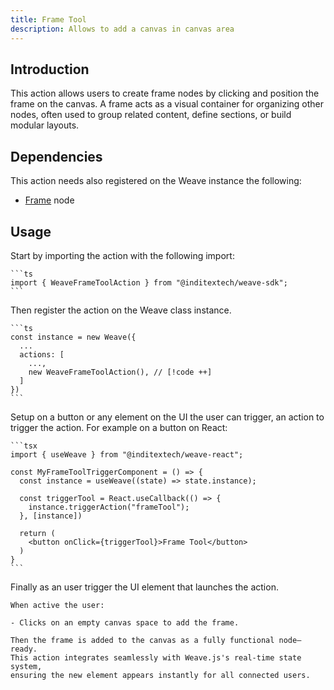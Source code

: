 ```yaml
---
title: Frame Tool
description: Allows to add a canvas in canvas area
---
```



## Introduction

This action allows users to create frame nodes by clicking and position the frame on
the canvas. A frame acts as a visual container for organizing other nodes, often used
to group related content, define sections, or build modular layouts.

## Dependencies

This action needs also registered on the Weave instance the following:

- [Frame](/docs/main/build/nodes/frame) node

## Usage

<Accordions className="bg-transparent">
  <Accordion title="1. Import the action" id="import-action">
    Start by importing the action with the following import:

    ```ts
    import { WeaveFrameToolAction } from "@inditextech/weave-sdk";
    ```

  </Accordion>
  <Accordion title="2. Register the action" id="register-action">
    Then register the action on the Weave class instance.

    ```ts
    const instance = new Weave({
      ...
      actions: [
        ...,
        new WeaveFrameToolAction(), // [!code ++]
      ]
    })
    ```

  </Accordion>
  <Accordion title="3. Setup the action trigger" id="setup-action-trigger">
    Setup on a button or any element on the UI the user can trigger, an action
    to trigger the action. For example on a button on React:

    ```tsx
    import { useWeave } from "@inditextech/weave-react";

    const MyFrameToolTriggerComponent = () => {
      const instance = useWeave((state) => state.instance);

      const triggerTool = React.useCallback(() => {
        instance.triggerAction("frameTool");
      }, [instance])

      return (
        <button onClick={triggerTool}>Frame Tool</button>
      )
    }
    ```

  </Accordion>
  <Accordion title="4. Trigger the action" id="trigger-the-action">
    Finally as an user trigger the UI element that launches the action.

    When active the user:

    - Clicks on an empty canvas space to add the frame.

    Then the frame is added to the canvas as a fully functional node—ready.
    This action integrates seamlessly with Weave.js's real-time state system,
    ensuring the new element appears instantly for all connected users.

  </Accordion>
</Accordions>
